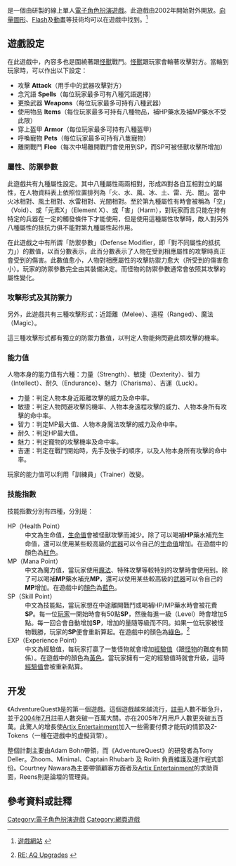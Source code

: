 {{Link style|time=2015-12-13T12:09:15+00:00}}

{{NoteTA
| G1 = Games
}}
{{Infobox VG
| title = AdventureQuest
| image = AdventureQuest screenshot.png
| caption = 用[[Firefox|Firefox]]開啟AdventureQuest的截面
| developer = [[Artix_Entertainment|Artix Entertainment]]
| publisher = Artix Entertainment
| designer =
| series =
| engine =
| released = 2002年
| genre = [[電子角色扮演遊戲|角色扮演]]
| modes = 單人
| platforms = [[網頁瀏覽器|網頁瀏覽器]]
}}

{{vgname|AdventureQuest|亦按網站名稱為'''Battleon'''}}是一個由{{le|Artix Entertainment}}研製的線上單人[[電子角色扮演遊戲|電子角色扮演遊戲]]。此遊戲由2002年開始對外開放。[[向量圖形|向量圖形]]、[[Flash|Flash]]及[[動畫|動畫]]等技術均可以在遊戲中找到。<ref>{{english}} [http://www.battleon.com 遊戲網站] {{Wayback|url=http://www.battleon.com/ |date=20020802000307 }}</ref>

== 遊戲設定 ==

在此遊戲中，內容多也是圍繞著跟[[怪獸|怪獸]]戰鬥。[[怪獸|怪獸]]跟玩家會輪著攻擊對方。當輪到玩家時，可以作出以下設定：

* 攻擊 '''Attack'''（用手中的武器攻擊對方）
* 念咒語 '''Spells'''（每位玩家最多可有八種咒語選擇）
* 更換武器 '''Weapons'''（每位玩家最多可持有八種武器）
* 使用物品 '''Items'''（每位玩家最多可持有八種物品，補HP藥水及補MP藥水不受此限）
* 穿上盔甲 '''Armor'''（每位玩家最多可持有八種盔甲）
* 呼喚寵物 '''Pets'''（每位玩家最多可持有八隻寵物）
* 離開戰鬥 '''Flee'''（每次中場離開戰鬥會使用到SP，而SP可被怪獸攻擊所增加）

=== 屬性、防禦參數 ===

此遊戲共有九種屬性設定。其中八種屬性兩兩相對，形成四對各自互相對立的屬性，在人物資料表上依照位置排列為「火、水、風、冰、土、雷、光、闇」。當中火冰相對、風土相對、水雷相對、光闇相對。至於第九種屬性有時會被稱為「空」（Void）、或「元素X」（Element X）、或「害」（Harm），對玩家而言只能在持有特定的兵器在一定的觸發條件下才能使用，但是使用這種屬性攻擊時，敵人對另外八種屬性的抵抗力俱不能對第九種屬性起作用。

在此遊戲之中有所謂「防禦參數」（Defense Modifier，即「對不同屬性的抵抗力」）的數值，以百分數表示，此百分數表示了人物在受到相應屬性的攻擊時真正會受到的傷害。此數值愈小，人物對相應屬性的攻擊防禦力愈大（所受到的傷害愈小）。玩家的防禦參數完全由其裝備決定。而怪物的防禦參數通常會依照其攻擊的屬性變化。

=== 攻擊形式及其防禦力 ===

另外，此遊戲共有三種攻擊形式：近距離（Melee）、遠程（Ranged）、魔法（Magic）。

這三種攻擊形式都有獨立的防禦力數值，以判定人物能夠閃避此類攻擊的機率。

=== 能力值 ===

人物本身的能力值有六種：力量（Strength）、敏捷（Dexterity）、智力（Intellect）、耐久（Endurance）、魅力（Charisma）、吉運（Luck）。

* 力量：判定人物本身近距離攻擊的威力及命中率。
* 敏捷：判定人物閃避攻擊的機率、人物本身遠程攻擊的威力、人物本身所有攻擊的命中率。
* 智力：判定MP最大值、人物本身魔法攻擊的威力及命中率。
* 耐久：判定HP最大值。
* 魅力：判定寵物的攻擊機率及命中率。
* 吉運：判定在戰鬥開始時，先手及後手的順序，以及人物本身所有攻擊的命中率。

玩家的能力值可以利用「訓練員」（Trainer）改變。

=== 技能指數 ===

技能指數分別有四種，分別是：

; HP（Health Point）
: 中文為生命值，[[生命值|生命值]]會被怪獸攻擊而減少。除了可以喝補'''HP'''藥水補充生命值，還可以使用某些較高級的[[武器|武器]]可以令自己的[[生命值|生命值]]增加。在遊戲中的顏色為[[紅色|紅色]]。
; MP（Mana Point）
: 中文為魔力值，當玩家使用[[魔法|魔法]]、特殊攻擊等較特別的攻擊時會使用到。除了可以喝補'''MP'''藥水補充'''MP'''，還可以使用某些較高級的[[武器|武器]]可以令自己的'''MP'''增加。在遊戲中的[[顏色|顏色]]為[[藍色|藍色]]。
; SP（Skill Point）
: 中文為技能點，當玩家想在中途離開戰鬥或喝補HP/MP藥水時會被花費'''SP'''。每一位[[玩家|玩家]]一開始時會有50點'''SP'''，然後每進一級（Level）時會增加5點。每一回合會自動增加'''SP'''，增加的量隨等級而不同。如果一位玩家被怪物戰勝，玩家的'''SP'''便會重新算起。在遊戲中的顏色為[[綠色|綠色]]。<ref>{{english}} [http://forums2.battleon.com/f/tm.asp?m=2453450&mpage=2&key= RE: AQ Upgrades] {{Wayback|url=http://forums2.battleon.com/f/tm.asp?m=2453450&mpage=2&key= |date=20090205084028 }}</ref>
; EXP（Experience Point）
: 中文為經驗值，每玩家打贏了一隻怪物就會增加[[經驗值|經驗值]]（跟[[怪物|怪物]]的難度有關係）。在遊戲中的顏色為[[黃色|黃色]]。當玩家擁有一定的經驗值時就會升級，這時[[經驗值|經驗值]]會被重新點算。

== 开发 ==

《AdventureQuest》是{{le|Artix Entertainment}}的第一個遊戲。這個遊戲越來越流行，[[註冊|註冊]]人數不斷急升，並于[[2004年7月|2004年7月]]註冊人數突破一百萬大關。亦在2005年7月用戶人數更突破五百萬。此驚人的增長使[[:en:Artix_Entertainment|Artix Entertainment]]加入一些需要付費才能玩的情節及Z-Tokens（一種在遊戲中的虛擬貨幣）。

整個計劃主要由Adam Bohn帶領，而《AdventureQuest》的研發者為Tony Deller。Zhoom、Minimal、Captain Rhubarb 及 Rolith 負責維護及運作程式部份。Courtney Nawara為主要帶領顧客方面者及[[:en:Artix_Entertainment|Artix Entertainment]]的求助頁面，Reens則是論壇的管理員。

== 參考資料或註釋 ==
{{reflist}}
{{DEFAULTSORT:Adventurequest}}

[[Category:電子角色扮演遊戲|Category:電子角色扮演遊戲]]
[[Category:網頁遊戲|Category:網頁遊戲]]